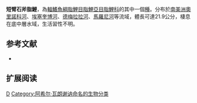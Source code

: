 {{Speciesbox 
| taxon = Triportheus brachipomus
| status = NE
| status_system = IUCN3.1
| authority =  [[Achille_Valenciennes|Valenciennes]], 1850
| synonyms = *''Chalcinus brachipomus''<br /><small>Valenciennes, 1850</small>
*''Chalcinus brachypoma''<br /><small>Valenciennes, 1850</small>
*''Chalcinus brachypomus''<br /><small>Valenciennes, 1850</small> 
*''Chalcinus trachypomus''<br /><small>Valenciennes, 1850</small>
}}
'''短臂石斧脂鯉'''，為[[輻鰭魚綱|輻鰭魚綱]][[脂鯉目|脂鯉目]][[脂鯉亞目|脂鯉亞目]][[脂鯉科|脂鯉科]]的其中一個[[種|種]]。分布於[[南美洲|南美洲]][[奧里諾科河|奧里諾科河]]、[[埃塞奎博河|埃塞奎博河]]、[[德梅拉拉河|德梅拉拉河]]、[[馬羅尼河|馬羅尼河]]等流域，體長可達21.9公分，棲息在底中層水域，生活習性不明。

==参考文献==
{{refbegin}}
*{{FishBase_species|genus=Triportheus|species=brachipomus|year=2014|month=1}}
{{refend}}

== 扩展阅读 ==
{{refbegin}}
{{wikispecies-inline|Triportheus brachipomus|短臂石斧脂鯉}}
{{refend}}
{{Taxonbar|from=Q2884389}}

[[Category:石斧脂鯉屬|D]]
[[Category:阿希尔·瓦朗谢讷命名的生物分类|Category:阿希尔·瓦朗谢讷命名的生物分类]]


{{魚類小作品}}